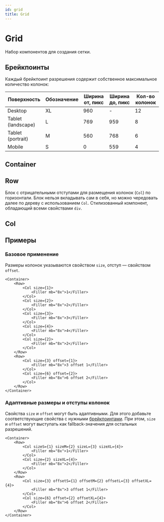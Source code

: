 ```yaml
---
id: grid
title: Grid
---
```



# Grid
Набор компонентов для создания сетки.

## Брейкпоинты
Каждый брейкпоинт разрешения содержит собственное максимальное количество колонок:

| Поверхность        | Обозначение | Ширина от, пикс | Ширина до, пикс | Кол-во колонок |
| ------------------ |-------------| --------------- | --------------- | -------------- |
| Desktop            | XL          | 960             | -               | 12             |
| Tablet (landscape) | L           | 769             | 959             | 8              |
| Tablet (portrait)  | M           | 560             | 768             | 6              |
| Mobile             | S           | 0               | 559             | 4              |

## Container
<Description name="Container" />

## Row
Блок с отрицательными отступами для размещения колонок (`Col`) по горизонтали.
Блок нельзя вкладывать сам в себя, но можно чередовать далее по дереву с использованием `Col`.
Стилизованный компонент, обладающий всеми свойствами `div`.

## Col
<Description name="Col" />
<PropsTable name="Col" />

## Примеры

### Базовое применение
Размеры колонок указываются свойством `size`, отступ — свойством `offset`.

```tsx live
<Container>
    <Row>
        <Col size={1}>
            <Filler mb="8x">1</Filler>
        </Col>
        <Col size={2}>
            <Filler mb="8x">2</Filler>
        </Col>
        <Col size={3}>
            <Filler mb="8x">3</Filler>
        </Col>
        <Col size={4}>
            <Filler mb="8x">4</Filler>
        </Col>
        <Col size={2}>
            <Filler mb="8x">2</Filler>
        </Col>
    </Row>
    <Row>
        <Col size={3} offset={1}>
            <Filler mb="8x">3 offset 1</Filler>
        </Col>
        <Col size={6} offset={2}>
            <Filler mb="8x">6 offset 2</Filler>
        </Col>
    </Row>
</Container>
```

### Адаптивные размеры и отступы колонок
Свойства `size` и `offset` могут быть адаптивными.
Для этого добавьте соответствующие свойства с нужными [брейкпоинтами](#брейкпоинты).
При этом, `size` и `offset` могут выступать как fallback-значения для остальных разрешений.

```tsx live
<Container>
    <Row>
        <Col sizeS={1} sizeM={2} sizeL={3} sizeXL={4}>
            <Filler mb="8x">1</Filler>
        </Col>
        <Col size={2} sizeXL={4}>
            <Filler mb="8x">2</Filler>
        </Col>
    </Row>
    <Row>
        <Col size={3} offsetS={1} offsetM={2} offsetL={3} offsetXL={4}>
            <Filler mb="8x">3 offset 1</Filler>
        </Col>
        <Col size={6} offset={2} offsetXL={4}>
            <Filler mb="8x">6 offset 2</Filler>
        </Col>
    </Row>
</Container>
```
